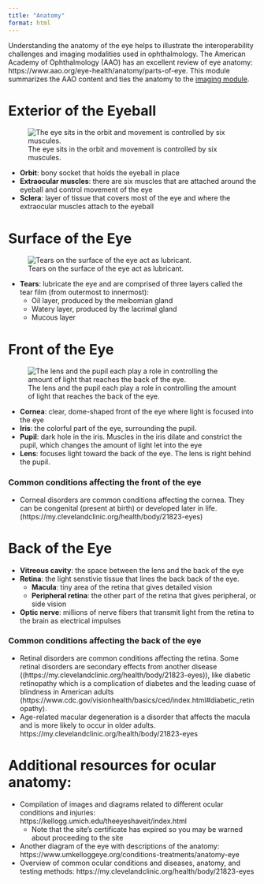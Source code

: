 ```yaml
---
title: "Anatomy"
format: html
---
```



Understanding the anatomy of the eye helps to illustrate the interoperability challenges and imaging modalities used in ophthalmology. The American Academy of Ophthalmology (AAO) has an excellent review of eye anatomy: https://www.aao.org/eye-health/anatomy/parts-of-eye. This module summarizes the AAO content and ties the anatomy to the [imaging module](ocular-imaging.qmd).


# Exterior of the Eyeball
<!--# image fro the AAO page on anatomy. Add separate citation? -->

![The eye sits in the orbit and movement is controlled by six muscules.](images/eye-muscles.png "Exterior of the eye"){fig-align="center" fig-alt="An eyeball sitting in the orbital socket, controlled by six muscles attached to the sclera."}

- **Orbit**: bony socket that holds the eyeball in place
- **Extraocular muscles**: there are six muscles that are attached around the eyeball and control movement of the eye
- **Sclera**: layer of tissue that covers most of the eye and where the extraocular muscles attach to the eyeball

# Surface of the Eye
<!--# consider cutting Surface of the eye section because I don't think this content has appeard in the imaging? -->

<!--# image fro the AAO page on anatomy. Add separate citation? -->
![Tears on the surface of the eye act as lubricant.](images/eye-surface.png "Surface of the eye"){fig-align="center" fig-alt="The tear layer on the front of the eye consists of three sub layers: oil, watery, and mucous."}

- **Tears**: lubricate the eye and are comprised of three layers called the tear film (from outermost to innermost):
    - Oil layer, produced by the meibomian gland
    - Watery layer, produced by the lacrimal gland
    - Mucous layer

# Front of the Eye

<!--# image fro the AAO page on anatomy. Add separate citation? -->
<!--# Is there another view that labels the pupil and lens as well? -->

![The lens and the pupil each play a role in controlling the amount of light that reaches the back of the eye.](images/eye-front-view.jpeg "Front of the eye"){fig-align="center" fig-alt="A top-down view of an eyeball showing the layers of the dome-shaped cornea, iris, pupil, and lens."}

- **Cornea**: clear, dome-shaped front of the eye where light is focused into the eye
- **Iris**: the colorful part of the eye, surrounding the pupil.
- **Pupil**: dark hole in the iris. Muscles in the iris dilate and constrict the pupil, which changes the amount of light let into the eye
- **Lens**: focuses light toward the back of the eye. The lens is right behind the pupil.

### Common conditions affecting the front of the eye
- Corneal disorders are common conditions affecting the cornea. They can be congenital (present at birth) or developed later in life. (https://my.clevelandclinic.org/health/body/21823-eyes)

# Back of the Eye

<!--# Does outer eye and inner eye make more sense than front and back of eye? -->

- **Vitreous cavity**: the space between the lens and the back of the eye
- **Retina**: the light senstivie tissue that lines the back back of the eye. 
    - **Macula**: tiny area of the retina that gives detailed vision
    - **Peripheral retina**: the other part of the retina that gives peripheral, or side vision
- **Optic nerve**: millions of nerve fibers that transmit light from the retina to the brain as electrical impulses

### Common conditions affecting the back of the eye
- Retinal disorders are common conditions affecting the retina. Some retinal disorders are secondary effects from another disease ((https://my.clevelandclinic.org/health/body/21823-eyes)), like diabetic retinopathy which is a complication of diabetes and the leading cuase of blindness in American adults (https://www.cdc.gov/visionhealth/basics/ced/index.html#diabetic_retinopathy).
- Age-related macular degeneration is a disorder that affects the macula and is more likely to occur in older adults. https://my.clevelandclinic.org/health/body/21823-eyes


# Additional resources for ocular anatomy:
- Compilation of images and diagrams related to different ocular conditions and injuries: https://kellogg.umich.edu/theeyeshaveit/index.html
    - Note that the site's certificate has expired so you may be warned about proceeding to the site
- Another diagram of the eye with descriptions of the anatomy: https://www.umkelloggeye.org/conditions-treatments/anatomy-eye 
- Overview of common ocular conditions and diseases, anatomy, and testing methods: https://my.clevelandclinic.org/health/body/21823-eyes
